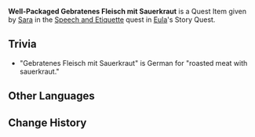 {{Item Infobox
|id           = 100817
|image        = Item Gift.png
|type         = Quest Items
|description  = A serving of Gebratenes Fleisch mit Sauerkraut that has already been packed. A curious smell wafts from within.<br />You've heard that this is a hidden menu item that only long-time patrons know of and that the hoi polloi cannot appreciate its flavor &mdash; fair enough, you think...
|source1      = Given during [[Speech and Etiquette]]
}}
'''Well-Packaged Gebratenes Fleisch mit Sauerkraut''' is a Quest Item given by [[Sara]] in the [[Speech and Etiquette]] quest in [[Eula]]'s Story Quest.

==Trivia==
*"Gebratenes Fleisch mit Sauerkraut" is German for "roasted meat with sauerkraut."

==Other Languages==
{{Other Languages|default_hidden=1
|en      = Well-Packaged Gebratenes Fleisch mit Sauerkraut
|zhs     = 包装好的「酱菜煎肉」
|zhs_rm  = Bāozhuāng Hǎo de "Jiàngcài Jiānròu"
|zht     = 包裝好的「醬菜煎肉」
|zht_rm  = Bāozhuāng Hǎo de "Jiàngcài Jiānròu"
|ja      = 梱包された「漬け野菜肉炒め」
|ja_rm   = Konpou-sareta "Tsuke-yasai Niku Itame"
|ko      = 포장된 「야채절임 바비큐」
|ko_rm   = 
|es      = Carne con verdura encurtida para llevar
|fr      = Choucroute à la viande bien emballée
<!-- |fr_tl   = Well-Packaged Sauerkraut With Meat -->
|ru      = Упакованное мясо с маринованными овощами
|th      = Gebratenes Fleisch mit Sauerkraut ที่ห่อเสร็จแล้ว
|th_rm   = 
|vi      = "Thịt Rang Dưa Muối" Đóng Gói
|de      = Fertig verpacktes „gebratenes Fleisch mit Sauerkraut“
|id      = Gebratenes Fleisch mit Sauerkraut yang Terbungkus Rapi
|pt      = Chucrute com Carne Frita Bem Embalado
}}

==Change History==
{{Change History|1.5}}